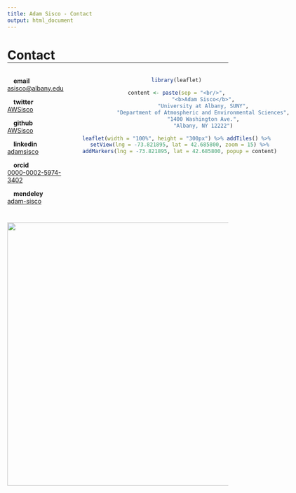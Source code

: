 ```yaml
---
title: Adam Sisco - Contact
output: html_document
---
```


<link rel="stylesheet" href="icon_libraries/fontawesome-free-5.9.0-web/css/all.css"/>
<link rel="stylesheet" href="icon_libraries/academicons-1.8.6/css/academicons.min.css"/>

<style>
  .title {
    display: none;
  }
  
  h1 {
    border-bottom-width: 1px;
    border-bottom-style: solid;
    border-bottom-color: black;
  }
  
  .banner-image {
    background-image: linear-gradient(rgba(0, 0, 0, 0.20), rgba(0, 0, 0, 0.20)), url("images/cropped/cropped_mackenzie_oli_2016312_lrg.jpg");
  }
  
  @media(min-width:768px){
    .contact-container {
      display: flex;
      align-items: stretch;
    }  
  }
  
  .contact-container div {
    /*border: 1px #ccc solid;*/
  }
  
  .contact-links {
    flex: 1;
    padding-bottom: 20px;
  }
  
  .contact-map {
    flex: 3;
    text-align: center;
  }
  
  .html-widget {
    margin-bottom: 0px;
}

</style>

# Contact

<div class="contact-container">
  <div class="contact-links">
  <i class="fas fa-envelope fa-lg"></i>&emsp;__email__  
  [asisco@albany.edu](mailto:asisco@albany.edu){target="_blank"}

  <i class="fab fa-twitter fa-lg"></i>&emsp;__twitter__  
  [AWSisco](https://twitter.com/AWSisco){target="_blank"}

  <i class="fab fa-github fa-lg"></i>&emsp;__github__  
  [AWSisco](https://github.com/AWSisco){target="_blank"}

  <i class="fab fa-linkedin-in fa-lg"></i>&emsp;__linkedin__  
  [adamsisco](https://www.linkedin.com/in/adamsisco){target="_blank"}

  <i class="ai ai-orcid ai-lg"></i>&emsp;__orcid__  
  [0000-0002-5974-3402](https://orcid.org/0000-0002-5974-3402){target="_blank"}

  <i class="ai ai-mendeley ai-lg"></i>&emsp;__mendeley__  
  [adam-sisco](https://www.mendeley.com/profiles/adam-sisco/){target="_blank"}
  </div>
  <div class="contact-map">
```r

library(leaflet)

content <- paste(sep = "<br/>",
                 "<b>Adam Sisco</b>",
                 "University at Albany, SUNY",
                 "Department of Atmospheric and Environmental Sciences",
                 "1400 Washington Ave.",
                 "Albany, NY 12222")

leaflet(width = "100%", height = "300px") %>% addTiles() %>%
  setView(lng = -73.821895, lat = 42.685800, zoom = 15) %>%
  addMarkers(lng = -73.821895, lat = 42.685800, popup = content)
```
  </div>
</div>
<center>
  <a href="https://www.albany.edu/atmos/" target="_blank"><img src="images/logos/albany_logo_wide.png" width="600px" vspace="20px"></a>
</center>